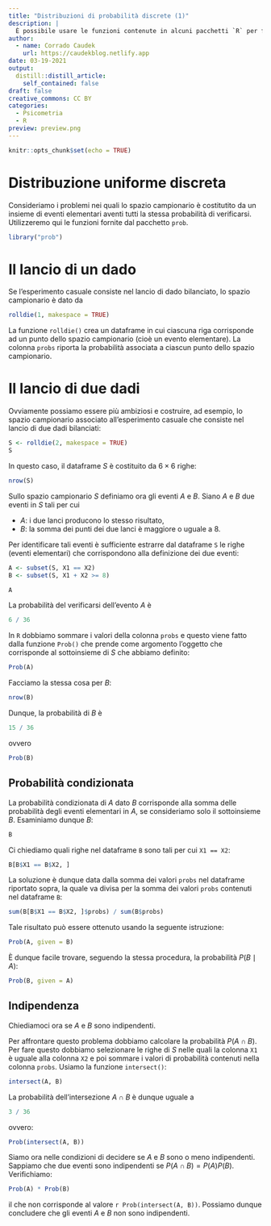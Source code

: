```yaml
---
title: "Distribuzioni di probabilità discrete (1)"
description: |
  È possibile usare le funzioni contenute in alcuni pacchetti `R` per facilitare la soluzione degli esercizi sulle distribuzioni di probabilità discrete.
author:
  - name: Corrado Caudek
    url: https://caudekblog.netlify.app
date: 03-19-2021
output:
  distill::distill_article:
    self_contained: false
draft: false
creative_commons: CC BY
categories:
  - Psicometria
  - R
preview: preview.png
---
```



```r
knitr::opts_chunk$set(echo = TRUE)
```


# Distribuzione uniforme discreta

Consideriamo i problemi nei quali lo spazio campionario è costitutito da un insieme di eventi elementari aventi tutti la stessa probabilità di verificarsi. Utilizzeremo qui le funzioni fornite dal pacchetto `prob`.

```r
library("prob")
```

# Il lancio di un dado

Se l'esperimento casuale consiste nel lancio di dado bilanciato, lo spazio campionario è dato da

```r
rolldie(1, makespace = TRUE)
```
La funzione `rolldie()` crea un dataframe in cui ciascuna riga corrisponde ad un punto dello spazio campionario (cioè un evento elementare). La colonna `probs` riporta la probabilità associata a ciascun punto dello spazio campionario.

# Il lancio di due dadi

Ovviamente possiamo essere più ambiziosi e costruire, ad esempio, lo spazio campionario associato all'esperimento casuale che consiste nel lancio di due dadi bilanciati:

```r
S <- rolldie(2, makespace = TRUE)
S
```

In questo caso, il dataframe $S$ è costituito da $6 \times 6$ righe:

```r
nrow(S)
```

Sullo spazio campionario $S$ definiamo ora gli eventi $A$ e $B$. Siano $A$ e $B$ due eventi in $S$ tali per cui 

- $A$: i due lanci producono lo stesso risultato,
- $B$: la somma dei punti dei due lanci è maggiore o uguale a 8.

Per identificare tali eventi è sufficiente estrarre dal dataframe `S` le righe (eventi elementari) che corrispondono alla definizione dei due eventi:

```r
A <- subset(S, X1 == X2)
B <- subset(S, X1 + X2 >= 8)
```

```r
A
```

La probabilità del verificarsi dell'evento $A$ è 

```r
6 / 36
```

In `R` dobbiamo sommare i valori della colonna `probs` e questo viene fatto dalla funzione `Prob()` che prende come argomento l'oggetto che corrisponde al sottoinsieme di $S$ che abbiamo definito:

```r
Prob(A)
```

Facciamo la stessa cosa per $B$:

```r
nrow(B)
```

Dunque, la probabilità di $B$ è 

```r
15 / 36
```

ovvero

```r
Prob(B)
```


## Probabilità condizionata

La probabilità condizionata di $A$ dato $B$ corrisponde alla somma delle probabilità degli eventi elementari in $A$, se consideriamo solo il sottoinsieme $B$. Esaminiamo dunque $B$:

```r
B
```

Ci chiediamo quali righe nel dataframe `B` sono tali per cui `X1 == X2`:

```r
B[B$X1 == B$X2, ]
```

La soluzione è dunque data dalla somma dei valori `probs` nel dataframe riportato sopra, la quale va divisa per la somma dei valori `probs` contenuti nel dataframe `B`:

```r
sum(B[B$X1 == B$X2, ]$probs) / sum(B$probs)
```

Tale risultato può essere ottenuto usando la seguente istruzione: 

```r
Prob(A, given = B)
```
È dunque facile trovare, seguendo la stessa procedura, la probabilità $P(B \mid A)$:

```r
Prob(B, given = A)
```

## Indipendenza

Chiediamoci ora se $A$ e $B$ sono indipendenti.

Per affrontare questo problema dobbiamo calcolare la probabilità $P(A \cap B)$. Per fare questo dobbiamo selezionare le righe di $S$ nelle quali la colonna `X1` è uguale alla colonna `X2` e poi sommare i valori di probabilità contenuti nella colonna `probs`.  Usiamo la funzione `intersect()`:

```r
intersect(A, B)
```

La probabilità dell'intersezione $A \cap B$ è dunque uguale a 

```r
3 / 36
```

ovvero:

```r
Prob(intersect(A, B))
```

Siamo ora nelle condizioni di decidere se $A$ e $B$ sono o meno indipendenti. Sappiamo che due eventi sono indipendenti se $P(A \cap B) = P(A) P(B)$.  Verifichiamo:

```r
Prob(A) * Prob(B)
```

il che non corrisponde al valore `r Prob(intersect(A, B))`. Possiamo dunque concludere che gli eventi $A$ e $B$ non sono indipendenti.
